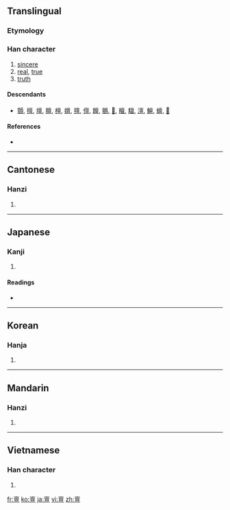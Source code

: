 ==Translingual==

===Etymology===
{{Han compound|㐭|旦|c1=s|c2=p|ls=psc}}

===Han character===
{{Han char|rn=8|rad=亠|as=11|sn=13|four=0010<sub>6</sub>|canj=卜田口一 (YWRM)}}

# [[sincere]]
# [[real]], [[true]]
# [[truth]]

====Descendants====
* [[顫]], [[擅]], [[壇]], [[膻]], [[檀]], [[嬗]], [[氊]], [[儃]], [[饘]], [[鸇]], [[𧾍]], [[䁴]], [[驙]], [[澶]], [[鱣]], [[蟺]], [[𨭖]]

====References====
* {{Han ref|kx=0089.200|dkj=00328|hdz=10291.060|uh=4EB6|ud=20150|bh=DCB3|bd=56499}}

----

==Cantonese==

===Hanzi===
{{yue-hanzi|jyut=|y=taan2}}

# {{defn|Cantonese|sort=亠11}}

----

==Japanese==

===Kanji===
{{ja-kanji|grade=|rs=亠11}}

# {{defn|Japanese|sort=亠11}}

====Readings====
* {{ja-readings|on=[[たん]] (tan), [[せん]] (sen), [[ぜん]] (zen)|kun=[[あつい]] (atsui), [[まこと]] (makoto)}}

----

==Korean==

===Hanja===
{{ko-hanja|hangeul=단|rv=dan|mr=tan}}

# {{defn|Korean|sort=亠11}}

----

==Mandarin==

===Hanzi===
{{cmn-hanzi|pin=[[dǎn]] ([[dan3]])|wg=tan<sup>3</sup>}}

# {{defn|Mandarin|sort=亠11}}

----

==Vietnamese==

===Han character===
{{vi-hantu|[[đản]], [[đàn]]|rs=亠11}}

# {{defn|Vietnamese|sort=亠11}}

[[fr:亶]]
[[ko:亶]]
[[ja:亶]]
[[vi:亶]]
[[zh:亶]]